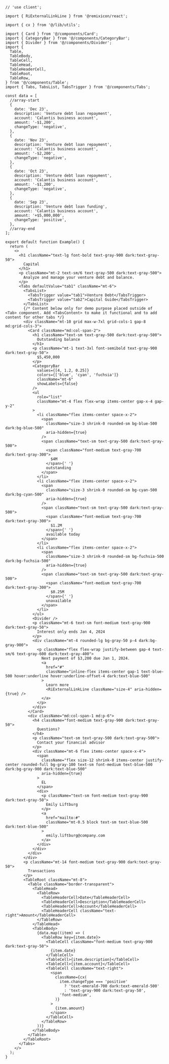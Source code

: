 ````tsx
// 'use client';

import { RiExternalLinkLine } from '@remixicon/react';

import { cx } from '@/lib/utils';

import { Card } from '@/components/Card';
import { CategoryBar } from '@/components/CategoryBar';
import { Divider } from '@/components/Divider';
import {
  Table,
  TableBody,
  TableCell,
  TableHead,
  TableHeaderCell,
  TableRoot,
  TableRow,
} from '@/components/Table';
import { Tabs, TabsList, TabsTrigger } from '@/components/Tabs';

const data = [
  //array-start
  {
    date: 'Dec 23',
    description: 'Venture debt loan repayment',
    account: 'Calantis business account',
    amount: '-$1,200',
    changeType: 'negative',
  },
  {
    date: 'Nov 23',
    description: 'Venture debt loan repayment',
    account: 'Calantis business account',
    amount: '-$2,200',
    changeType: 'negative',
  },
  {
    date: 'Oct 23',
    description: 'Venture debt loan repayment',
    account: 'Calantis business account',
    amount: '-$1,200',
    changeType: 'negative',
  },
  {
    date: 'Sep 23',
    description: 'Venture debt loan funding',
    account: 'Calantis business account',
    amount: '+$5,000,000',
    changeType: 'positive',
  },
  //array-end
];

export default function Example() {
  return (
    <>
      <h1 className="text-lg font-bold text-gray-900 dark:text-gray-50">
        Capital
      </h1>
      <p className="mt-2 text-sm/6 text-gray-500 dark:text-gray-500">
        Analyze and manage your venture debt and balance.
      </p>
      <Tabs defaultValue="tab1" className="mt-6">
        <TabsList>
          <TabsTrigger value="tab1">Venture Debt</TabsTrigger>
          <TabsTrigger value="tab2">Capital Guide</TabsTrigger>
        </TabsList>
        {/* Content below only for demo purpose placed outside of <Tab> component. Add <TabsContent> to make it functional and to add content for other tabs */}
        <div className="mt-10 grid max-w-7xl grid-cols-1 gap-8 md:grid-cols-3">
          <Card className="md:col-span-2">
            <h1 className="text-sm text-gray-500 dark:text-gray-500">
              Outstanding balance
            </h1>
            <p className="mt-1 text-3xl font-semibold text-gray-900 dark:text-gray-50">
              $5,450,000
            </p>
            <CategoryBar
              values={[4, 1.2, 0.25]}
              colors={['blue', 'cyan', 'fuchsia']}
              className="mt-6"
              showLabels={false}
            />
            <ul
              role="list"
              className="mt-4 flex flex-wrap items-center gap-x-4 gap-y-2"
            >
              <li className="flex items-center space-x-2">
                <span
                  className="size-3 shrink-0 rounded-sm bg-blue-500 dark:bg-blue-500"
                  aria-hidden={true}
                />
                <span className="text-sm text-gray-500 dark:text-gray-500">
                  <span className="font-medium text-gray-700 dark:text-gray-300">
                    $4M
                  </span>{' '}
                  outstanding
                </span>
              </li>
              <li className="flex items-center space-x-2">
                <span
                  className="size-3 shrink-0 rounded-sm bg-cyan-500 dark:bg-cyan-500"
                  aria-hidden={true}
                />
                <span className="text-sm text-gray-500 dark:text-gray-500">
                  <span className="font-medium text-gray-700 dark:text-gray-300">
                    $1.2M
                  </span>{' '}
                  available today
                </span>
              </li>
              <li className="flex items-center space-x-2">
                <span
                  className="size-3 shrink-0 rounded-sm bg-fuchsia-500 dark:bg-fuchsia-500"
                  aria-hidden={true}
                />
                <span className="text-sm text-gray-500 dark:text-gray-500">
                  <span className="font-medium text-gray-700 dark:text-gray-300">
                    $0.25M
                  </span>{' '}
                  unavailable
                </span>
              </li>
            </ul>
            <Divider />
            <p className="mt-6 text-sm font-medium text-gray-900 dark:text-gray-50">
              Interest only ends Jan 4, 2024
            </p>
            <div className="mt-4 rounded-lg bg-gray-50 p-4 dark:bg-gray-900">
              <p className="flex flex-wrap justify-between gap-4 text-sm/6 text-gray-600 dark:text-gray-400">
                Next payment of $3,200 due Jan 1, 2024.
                <a
                  href="#"
                  className="inline-flex items-center gap-1 text-blue-500 hover:underline hover:underline-offset-4 dark:text-blue-500"
                >
                  Learn more
                  <RiExternalLinkLine className="size-4" aria-hidden={true} />
                </a>
              </p>
            </div>
          </Card>
          <div className="md:col-span-1 md:p-6">
            <h4 className="font-medium text-gray-900 dark:text-gray-50">
              Questions?
            </h4>
            <p className="text-sm text-gray-500 dark:text-gray-500">
              Contact your financial advisor
            </p>
            <div className="mt-6 flex items-center space-x-4">
              <span
                className="flex size-12 shrink-0 items-center justify-center rounded-full bg-gray-100 text-sm font-medium text-blue-500 dark:bg-gray-900 dark:text-blue-500"
                aria-hidden={true}
              >
                EL
              </span>
              <div>
                <p className="text-sm font-medium text-gray-900 dark:text-gray-50">
                  Emily Liftburg
                </p>
                <a
                  href="mailto:#"
                  className="mt-0.5 block text-sm text-blue-500 dark:text-blue-500"
                >
                  emily.liftburg@company.com
                </a>
              </div>
            </div>
          </div>
        </div>
        <p className="mt-14 font-medium text-gray-900 dark:text-gray-50">
          Transactions
        </p>
        <TableRoot className="mt-8">
          <Table className="border-transparent">
            <TableHead>
              <TableRow>
                <TableHeaderCell>Date</TableHeaderCell>
                <TableHeaderCell>Description</TableHeaderCell>
                <TableHeaderCell>Account</TableHeaderCell>
                <TableHeaderCell className="text-right">Amount</TableHeaderCell>
              </TableRow>
            </TableHead>
            <TableBody>
              {data.map((item) => (
                <TableRow key={item.date}>
                  <TableCell className="font-medium text-gray-900 dark:text-gray-50">
                    {item.date}
                  </TableCell>
                  <TableCell>{item.description}</TableCell>
                  <TableCell>{item.account}</TableCell>
                  <TableCell className="text-right">
                    <span
                      className={cx(
                        item.changeType === 'positive'
                          ? 'text-emerald-700 dark:text-emerald-500'
                          : 'text-gray-900 dark:text-gray-50',
                        'font-medium',
                      )}
                    >
                      {item.amount}
                    </span>
                  </TableCell>
                </TableRow>
              ))}
            </TableBody>
          </Table>
        </TableRoot>
      </Tabs>
    </>
  );
}

````